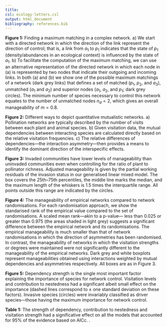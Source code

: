 ```yaml
---
title: 
csl: ecology-letters.csl
output: html_document
bibliography: references.bib
---
```


**Figure 1:**
Finding a maximum matching in a complex network. 
a) We start with a directed network  in which the direction of the link represent the direction of control; that is, a link from $a_1$ to $p_1$ indicates that the state of $p_1$ (density/abundances in an ecological context) is influenced by the state of $a_1$. 
b) To facilitate the computation of the maximum matching, we can use an alternative representation of the directed network in which each node in (a) is represented by two nodes that indicate their outgoing and incoming links. 
In both (a) and (b) we show one of the possible maximum matchings of a network (dark grey links) that defines a set of matched ($p_1$, $p_2$, and $a_3$), unmatched ($a_1$ and $a_2$) and superior nodes ($a_1$, $a_2$, and $p_1$; dark grey circles). 
The minimum number of species necessary to control this network equates to the number of unmatched nodes $n_d = 2$, which gives an overall manageability of $m = 0.8$.

**Figure 2:** 
Different ways to depict quantitative mutualistic networks. 
a) Pollination networks are typically described by the number of visits between each plant and animal species. 
b) Given visitation data, the mutual dependencies between interacting species are calculated directly based on the relative visitation frequencies. 
c) The relative differences of dependencies—the interaction asymmetry—then provides a means to identify the dominant direction of the interspecific effects.

**Figure 3:**
Invaded communities have lower levels of manageability than uninvaded communities even when controlling for the ratio of plant to pollinator richness. 
Adjusted manageability is given by the partial working residuals of the invasion status in our generalised linear mixed model. 
The box covers the 25th–75th percentiles, the middle line marks the median, and the maximum length of the whiskers is 1.5 times the interquartile range. 
All points outside this range are indicated by the circles.

**Figure 4:**
The manageability of empirical networks compared to network randomisations. 
For each randomisation approach, we show the standarised rank of the empirical value compared to the set of randomisations. 
A scaled mean rank—akin to a p-value— less than 0.025 or greater than 0.975 (the areas shaded in light grey) suggests a significant difference between the empirical network and its randomisations. 
The empirical manageability is much smaller than that of network randomisations in which the direction of asymmetries has been randomised. 
In contrast, the manageability of networks in which the visitation strengths or degrees were maintained were not significantly different to the manageability of the empirical networks. 
Dark grey and white boxplots represent manageabilities obtained using interactions weighted by mutual dependencies and asymmetries respectively. 
All boxes are as in Figure 3.

**Figure 5:**
Dependency strength is the single most important factor explaining the importance of species for network control. 
Visitation levels and contribution to nestedness had a significant albeit small effect on the importance (dashed lines correspond to ± one standard deviation on these factors). 
Invasive species (circles) were invariably classified as driver species—those having the maximum importance for network control.

**Table 1:**
The strength of dependency, contribution to nestedness and visitation strength had a significative effect on all the models that accounted for 95\% of the evidence based on AICc. .